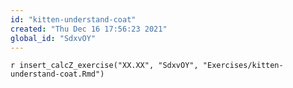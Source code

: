 ```yaml
---
id: "kitten-understand-coat"
created: "Thu Dec 16 17:56:23 2021"
global_id: "SdxvOY"
---
```


`r insert_calcZ_exercise("XX.XX", "SdxvOY", "Exercises/kitten-understand-coat.Rmd")`


